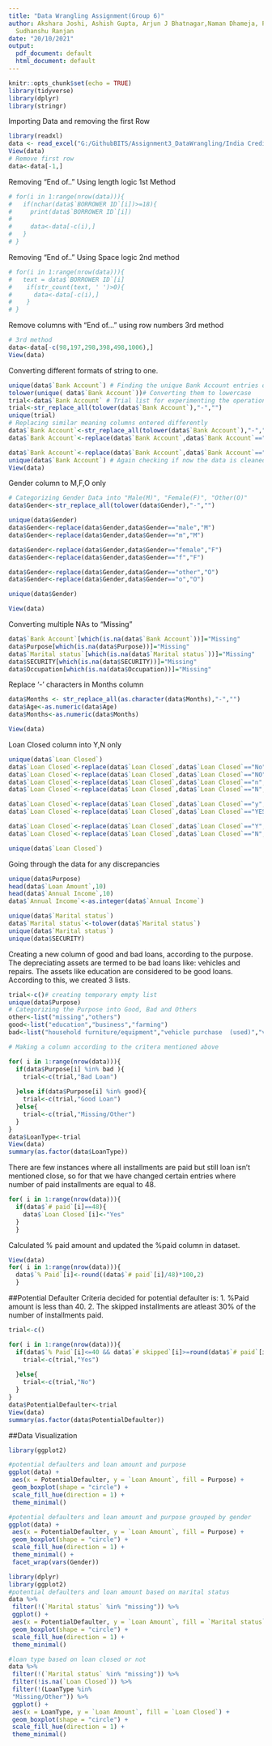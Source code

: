 ```yaml
---
title: "Data Wrangling Assignment(Group 6)"
author: Akshara Joshi, Ashish Gupta, Arjun J Bhatnagar,Naman Dhameja, Palak Bansal,
  Sudhanshu Ranjan
date: "20/10/2021"
output:
  pdf_document: default
  html_document: default
---
```


```r
knitr::opts_chunk$set(echo = TRUE)
library(tidyverse)
library(dplyr)
library(stringr)
```
Importing Data and removing the first Row
```r
library(readxl)
data <- read_excel("G:/GithubBITS/Assignment3_DataWrangling/India Credit Data.xlsx", skip = 1)
View(data)
# Remove first row
data<-data[-1,]
```
Removing "End of.." Using length logic
1st Method
```r
# for(i in 1:range(nrow(data))){
#   if(nchar(data$`BORROWER ID`[i])>=18){
#     print(data$`BORROWER ID`[i])
#     
#     data<-data[-c(i),]
#   }
# }
```

Removing "End of.." Using Space logic
2nd method
```r
# for(i in 1:range(nrow(data))){
#   text = data$`BORROWER ID`[i]
#    if(str_count(text, ' ')>0){
#      data<-data[-c(i),]
#    }
# }

```
Remove columns with "End of..." using row numbers
3rd method
```r
# 3rd method
data<-data[-c(98,197,298,398,498,1006),]
View(data)
```

Converting different formats of string to one.

```r
unique(data$`Bank Account`) # Finding the unique Bank Account entries detected by the computer
tolower(unique( data$`Bank Account`))# Converting them to lowercase
trial<-data$`Bank Account` # Trial list for experimenting the operations on the column
trial<-str_replace_all(tolower(data$`Bank Account`),"-","")
unique(trial)
# Replacing similar meaning columns entered differently
data$`Bank Account`<-str_replace_all(tolower(data$`Bank Account`),"-","")
data$`Bank Account`<-replace(data$`Bank Account`,data$`Bank Account`=="dnk","do not know")

data$`Bank Account`<-replace(data$`Bank Account`,data$`Bank Account`=="nba","no bank account")
unique(data$`Bank Account`) # Again checking if now the data is cleaned or not
View(data)
```

Gender column to M,F,O only
```r
# Categorizing Gender Data into "Male(M)", "Female(F)", "Other(O)" 
data$Gender<-str_replace_all(tolower(data$Gender),"-","")

unique(data$Gender)
data$Gender<-replace(data$Gender,data$Gender=="male","M")
data$Gender<-replace(data$Gender,data$Gender=="m","M")

data$Gender<-replace(data$Gender,data$Gender=="female","F")
data$Gender<-replace(data$Gender,data$Gender=="f","F")

data$Gender<-replace(data$Gender,data$Gender=="other","O")
data$Gender<-replace(data$Gender,data$Gender=="o","O")

unique(data$Gender)

View(data)
```


Converting multiple NAs to "Missing"
```r
data$`Bank Account`[which(is.na(data$`Bank Account`))]="Missing"
data$Purpose[which(is.na(data$Purpose))]="Missing"
data$`Marital status`[which(is.na(data$`Marital status`))]="Missing"
data$SECURITY[which(is.na(data$SECURITY))]="Missing"
data$Occupation[which(is.na(data$Occupation))]="Missing"

```

Replace '-' characters in Months column
```r
data$Months <- str_replace_all(as.character(data$Months),"-","")
data$Age<-as.numeric(data$Age)
data$Months<-as.numeric(data$Months)

View(data)
```


Loan Closed column into Y,N only
```r
unique(data$`Loan Closed`)
data$`Loan Closed`<-replace(data$`Loan Closed`,data$`Loan Closed`=="No","N")
data$`Loan Closed`<-replace(data$`Loan Closed`,data$`Loan Closed`=="NO","N")
data$`Loan Closed`<-replace(data$`Loan Closed`,data$`Loan Closed`=="n","N")
data$`Loan Closed`<-replace(data$`Loan Closed`,data$`Loan Closed`=="N","N")

data$`Loan Closed`<-replace(data$`Loan Closed`,data$`Loan Closed`=="y","Y")
data$`Loan Closed`<-replace(data$`Loan Closed`,data$`Loan Closed`=="YES","Y")

data$`Loan Closed`<-replace(data$`Loan Closed`,data$`Loan Closed`=="Y","Yes")
data$`Loan Closed`<-replace(data$`Loan Closed`,data$`Loan Closed`=="N","No")

unique(data$`Loan Closed`)


```
Going through the data for any discrepancies
```r

unique(data$Purpose)
head(data$`Loan Amount`,10)
head(data$`Annual Income`,10)
data$`Annual Income`<-as.integer(data$`Annual Income`)
```

```r
unique(data$`Marital status`)
data$`Marital status`<-tolower(data$`Marital status`)
unique(data$`Marital status`)
unique(data$SECURITY)
```

Creating a new column of good and bad loans, according to the purpose.
The depreciating assets are termed to be bad loans like: vehicles and repairs. 
The assets like education are considered to be good loans. 
According to this, we created 3 lists.
```r
trial<-c()# creating temporary empty list
unique(data$Purpose)
# Categorizing the Purpose into Good, Bad and Others
other<-list("missing","others") 
good<-list("education","business","farming")
bad<-list("household furniture/equipment","vehicle purchase  (used)","vacation" ,"domestic appliances","vehicle purchase (new)","work furniture/equipment","television","repairs" )

# Making a column according to the critera mentioned above

for( i in 1:range(nrow(data))){
  if(data$Purpose[i] %in% bad ){
    trial<-c(trial,"Bad Loan")
    
  }else if(data$Purpose[i] %in% good){
    trial<-c(trial,"Good Loan")
  }else{
    trial<-c(trial,"Missing/Other")
  }
}
data$LoanType<-trial
View(data)
summary(as.factor(data$LoanType))
```

There are few instances where all installments are paid but still loan isn't mentioned close, so for that we have changed certain entries where number of paid installments are equal to 48. 

```r

for( i in 1:range(nrow(data))){
  if(data$`# paid`[i]==48){
    data$`Loan Closed`[i]<-"Yes"
  }
  }
```

Calculated % paid amount and updated the %paid column in dataset. 
```r
View(data)
for( i in 1:range(nrow(data))){
  data$`% Paid`[i]<-round((data$`# paid`[i]/48)*100,2)
  }

```
##Potential Defaulter
Criteria decided for potential defaulter is:
1. %Paid amount is less than 40.
2. The skipped installments are atleast 30% of the number of installments paid.
```r
trial<-c()

for( i in 1:range(nrow(data))){
  if(data$`% Paid`[i]<=40 && data$`# skipped`[i]>=round(data$`# paid`[i]*0.3,0) ){
    trial<-c(trial,"Yes")
    
  }else{
    trial<-c(trial,"No")
  }
}
data$PotentialDefaulter<-trial
View(data)
summary(as.factor(data$PotentialDefaulter))

```
##Data Visualization

```r

library(ggplot2)

#potential defaulters and loan amount and purpose
ggplot(data) +
 aes(x = PotentialDefaulter, y = `Loan Amount`, fill = Purpose) +
 geom_boxplot(shape = "circle") +
 scale_fill_hue(direction = 1) +
 theme_minimal()

```

```r
#potential defaulters and loan amount and purpose grouped by gender
ggplot(data) +
 aes(x = PotentialDefaulter, y = `Loan Amount`, fill = Purpose) +
 geom_boxplot(shape = "circle") +
 scale_fill_hue(direction = 1) +
 theme_minimal() +
 facet_wrap(vars(Gender))
```

```r

library(dplyr)
library(ggplot2)
#potential defaulters and loan amount based on marital status
data %>%
 filter(!(`Marital status` %in% "missing")) %>%
 ggplot() +
 aes(x = PotentialDefaulter, y = `Loan Amount`, fill = `Marital status`) +
 geom_boxplot(shape = "circle") +
 scale_fill_hue(direction = 1) +
 theme_minimal()

```

```r
#loan type based on loan closed or not
data %>%
 filter(!(`Marital status` %in% "missing")) %>%
 filter(!is.na(`Loan Closed`)) %>%
 filter(!(LoanType %in% 
 "Missing/Other")) %>%
 ggplot() +
 aes(x = LoanType, y = `Loan Amount`, fill = `Loan Closed`) +
 geom_boxplot(shape = "circle") +
 scale_fill_hue(direction = 1) +
 theme_minimal()


```


